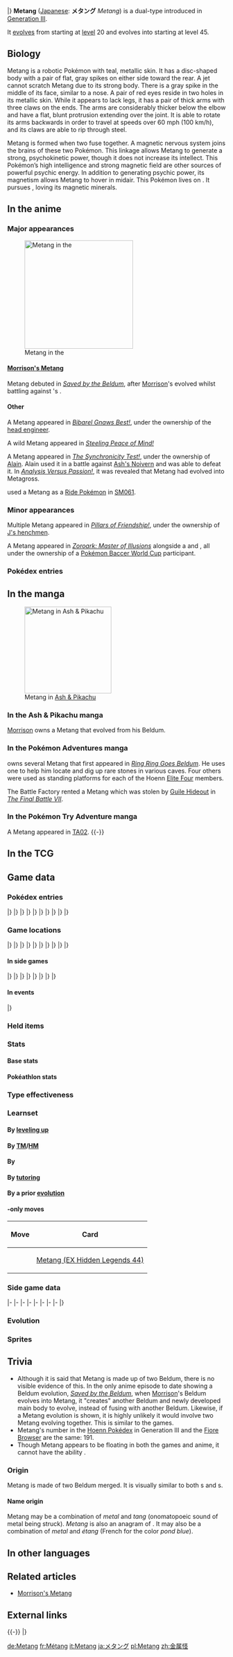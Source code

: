 {{PokémonPrevNext/Head|type=Steel|type2=Psychic}}
{{PokémonPrevNext/GO|species=Metang}}
{{PokémonPrevNext/Pokémon|type=Steel|prevnum=374|prev=Beldum|nextnum=376|next=Metagross|round=none}}
{{PokémonPrevNext/Disambig|species=Metang}}
|}
{{Pokémon Infobox
|name=Metang
|jname=メタング
|jtranslit=Metangu
|tmname=Metang
|ndex=375
|hdex=191
|hdex6=200
|u2dex=263
|adex=215
|fbrow=191
|obrow=225
|opbrow=168
|type1=Steel
|type2=Psychic
|category=Iron Claw
|height-ftin=3'11"
|height-m=1.2
|weight-lbs=446.4
|weight-kg=202.5
|ability1=Clear Body
|abilityd=Light Metal
|egggroupn=1
|egggroup1=Mineral
|eggcycles=40
|evtotal=2
|evde=2
|expyield=147
|oldexp=153
|lv100exp=1,250,000
|gendercode=255
|color=Blue
|catchrate=3
|body=04
|pokefordex=metang
|generation=3
|friendship=35
}}
'''Metang''' ([[List of Japanese Pokémon names|Japanese]]: '''メタング''' ''Metang'') is a dual-type {{2t|Steel|Psychic}} {{OBP|Pokémon|species}} introduced in [[Generation III]].

It [[Evolution|evolves]] from {{p|Beldum}} starting at [[level]] 20 and evolves into {{p|Metagross}} starting at level 45.

==Biology==
Metang is a robotic Pokémon with teal, metallic skin. It has a disc-shaped body with a pair of flat, gray spikes on either side toward the rear. A jet cannot scratch Metang due to its strong body. There is a gray spike in the middle of its face, similar to a nose. A pair of red eyes reside in two holes in its metallic skin. While it appears to lack legs, it has a pair of thick arms with three claws on the ends. The arms are considerably thicker below the elbow and have a flat, blunt protrusion extending over the joint. It is able to rotate its arms backwards in order to travel at speeds over 60 mph (100 km/h), and its claws are able to rip through steel.

Metang is formed when two {{p|Beldum}} fuse together. A magnetic nervous system joins the brains of these two Pokémon. This linkage allows Metang to generate a strong, psychokinetic power, though it does not increase its intellect. This Pokémon’s high intelligence and strong magnetic field are other sources of powerful psychic energy. In addition to generating psychic power, its magnetism allows Metang to hover in midair. This Pokémon lives on {{DL|List of Pokémon by habitat|Rough-terrain Pokémon|rough terrains}}. It pursues {{p|Nosepass}}, loving its magnetic minerals.

==In the anime==
===Major appearances===
[[File:Alain Metang.png|250px|thumb|left|Metang in the {{pkmn|anime}}]]
====[[Morrison's Metang]]====
Metang debuted in ''[[AG126|Saved by the Beldum]]'', after [[Morrison]]'s {{p|Beldum}} evolved whilst battling against {{OBP|Jump|AG126}}'s {{p|Electabuzz}}.

====Other====
A Metang appeared in ''[[DP057|Bibarel Gnaws Best!]]'', under the ownership of the [[head engineer]].

A wild Metang appeared in ''[[DP110|Steeling Peace of Mind!]]''

A Metang appeared in ''[[XY116|The Synchronicity Test!]]'', under the ownership of [[Alain]]. Alain used it in a battle against [[Ash's Noivern]] and was able to defeat it. In ''[[XY127|Analysis Versus Passion!]]'', it was revealed that Metang had evolved into Metagross.

{{an|Sophocles}} used a Metang as a [[Poké Ride|Ride Pokémon]] in [[SM061]].

===Minor appearances===
Multiple Metang appeared in ''[[DP129|Pillars of Friendship!]]'', under the ownership of [[J's henchmen]].

A Metang appeared in ''[[M13|Zoroark: Master of Illusions]]'' alongside a {{p|Beldum}} and {{p|Metagross}}, all under the ownership of a [[Pokémon Baccer World Cup]] participant.

===Pokédex entries===
{{Animedexheader|Hoenn}}
{{Animedexbody|AG126|Metang|Ash's Pokédex|Metang, the Iron Claw Pokémon. Metang is the evolved form of Beldum. Its highly developed intellect and strong magnetic force allow it to create powerful psychic energy.}}
{{Animedexfooter/Pokémon|''Advanced Generation''|Hoenn}}
{{Animedexheader|Kalos}}
{{Animedexbody|XY116|Metang|Serena's Pokédex|Metang, the Iron Claw Pokémon, and the evolved form of Beldum. Metang is created from the union of two Beldum. When its two brains are joined together, its psychic power is increased.}}
{{Animedexfooter/Pokémon|''XY''|Kalos}}

==In the manga==
[[File:Morrison Metang AP.png|thumb|200px|Metang in [[Ash & Pikachu]]]]
===In the Ash & Pikachu manga===
{{main|Morrison's Metang}}
[[Morrison]] owns a Metang that evolved from his Beldum.

===In the Pokémon Adventures manga===
{{Steven}} owns several Metang that first appeared in ''[[PS196|Ring Ring Goes Beldum]]''. He uses one to help him locate and dig up rare stones in various caves. Four others were used as standing platforms for each of the Hoenn [[Elite Four]] members.

The Battle Factory rented a Metang which was stolen by [[Guile Hideout]] in ''[[PS334|The Final Battle VII]]''.

===In the Pokémon Try Adventure manga===
A Metang appeared in [[TA02]].
{{-}}

==In the TCG==
{{main|Metang (TCG)}}

==Game data==
===Pokédex entries===
{{Dex/Header|type=Steel|type2=Psychic}}
{{Dex/NA|gen=III}}
{{Dex/Gen|gen=III}}
{{Dex/Entry1|v=Ruby|t=FFF|entry=When two {{p|Beldum}} fuse together, Metang is formed. The brains of the Beldum are joined by a magnetic nervous system. By linking its brains magnetically, this Pokémon generates strong psychokinetic power.}}
{{Dex/Entry1|v=Sapphire|t=FFF|entry=When two Beldum fuse together, Metang is formed. The brains of the Beldum are joined by a magnetic nervous system. This Pokémon turns its arms to the rear for traveling at high speed.}}
{{Dex/Entry1|v=Emerald|t=FFF|entry=The claws tipping its arms pack the destructive power to tear through thick iron sheets as if they were silk. It flies at over {{tt|60 miles per hour|100 kilometers per hour}}.}}
{{Dex/Entry2|v=FireRed|v2=LeafGreen|entry=It floats midair using magnetism. Its body is so tough, even a crash with a jet plane won't leave a scratch.}}
|}
|}
{{Dex/Gen|gen=IV}}
{{Dex/Entry3|v=Diamond|v2=Pearl|v3=Platinum|entry=It is formed by two Beldum joining together. Its steel body won't be scratched if it collides with a jet.}}
{{Dex/Entry2|v=HeartGold|v2=SoulSilver|entry=When two Beldum fuse together, a magnetic nervous system places their brains in union.}}
|}
|}
{{Dex/Gen|gen=V}}
{{Dex/Entry2|v=Black|v2=White|t=FFF|entry=It is formed by two Beldum joining together. Its steel body won't be scratched if it collides with a jet.}}
{{Dex/Entry2|v=Black 2|v2=White 2|t=FFF|entry=It is formed by two Beldum joining together. Its two brains are linked, amplifying its psychic power.}}
|}
|}
{{Dex/Gen|gen=VI}}
{{Dex/Entry1|v=X|t=FFF|entry=It is formed by two Beldum joining together. Its steel body won't be scratched if it collides with a jet.}}
{{Dex/Entry1|v=Y|entry=It is formed by two Beldum joining together. Its two brains are linked, amplifying its psychic power.}}
{{Dex/Entry1|t=FFF|v=Omega Ruby|entry=When two Beldum fuse together, Metang is formed. The brains of the Beldum are joined by a magnetic nervous system. By linking its brains magnetically, this Pokémon generates strong psychokinetic power.}}
{{Dex/Entry1|t=FFF|v=Alpha Sapphire|entry=When two Beldum fuse together, Metang is formed. The brains of the Beldum are joined by a magnetic nervous system. This Pokémon turns its arms to the rear for traveling at high speed.}}
|}
|}
{{Dex/Gen|gen=VII}}
{{Dex/Entry1|v=Sun|entry=When two Beldum link together, their psychic power is doubled. Their intelligence, however, remains unchanged.}}
{{Dex/Entry1|v=Moon|entry=It adores magnetic minerals, so it pursues {{p|Nosepass}} at speeds exceeding {{tt|60 mph|96 km/h}}.}}
{{Dex/Entry1|v=Ultra Sun|entry=With its two brains, it fires powerful psychic energy to stop its prey in their tracks.}}
{{Dex/Entry1|v=Ultra Moon|entry=It flies at high speeds around the skies. When it finds its prey, Metang takes a firm grip with its sharp claws and never lets go.}}
|}
|}
{{Dex/Footer}}

===Game locations===
{{Availability/Header|type=Steel|type2=Psychic}}
{{Availability/NA|gen=III}}
{{Availability/Gen|gen=III}}
{{Availability/Entry2|v=Ruby|v2=Sapphire|t=FFF|t2=FFF|area=[[Evolution|Evolve]] {{p|Beldum}}}}
{{Availability/Entry1|v=Emerald|t=FFF|area=[[Evolution|Evolve]] {{p|Beldum}}}}
{{Availability/Entry2/None|v=FireRed|v2=LeafGreen|area={{pkmn2|Event}}}}
{{Availability/Entry1/None|v=Colosseum}}
{{Availability/Entry1/None|v=XD|link=Pokémon XD: Gale of Darkness}}
|}
|}
{{Availability/Gen|gen=IV}}
{{Availability/Entry2|v=Diamond|v2=Pearl|area=[[Evolution|Evolve]] {{p|Beldum}}}}
{{Availability/Entry1|v=Platinum|area=[[Evolution|Evolve]] {{p|Beldum}}}}
{{Availability/Entry2|v=HeartGold|v2=SoulSilver|area={{safari|Johto}}}}
{{Availability/Entry1|v=Pal Park|color={{locationcolor/light|mountain}}|link=Pal Park|area={{DL|List of Pokémon by Pal Park location|Mountain}}}}
|}
|}
{{Availability/Gen|gen=V}}
{{Availability/Entry2|v=Black|v2=White|t=FFF|area=[[Giant Chasm]] (Crater Forest)}}
{{Availability/Entry2|v=Black 2|v2=White 2|t=FFF|area=[[Giant Chasm]] (Crater Forest)<br>[[Giant Chasm]] ([[Hidden Grotto]])}}
|}
|}
{{Availability/Gen|gen=VI}}
{{Availability/Entry2|v=X|v2=Y|t=FFF|area=[[Friend Safari]] ([[Friend Safari#Steel-type Safari|Steel]])}}
{{Availability/Entry2|v=Omega Ruby|t=FFF|v2=Alpha Sapphire|t2=FFF|area=[[Evolution|Evolve]] {{p|Beldum}}}}
|}
|}
{{Availability/Gen|gen=VII}}
{{Availability/Entry2|v=Sun|v2=Moon|area=[[Evolution|Evolve]] {{p|Beldum}}, [[Poké Pelago]]{{tt|*|Only begin appearing after the player reaches Poni Island}}}}
{{Availability/Entry2|v=Ultra Sun|v2=Ultra Moon|area=[[Evolution|Evolve]] {{p|Beldum}}}}
|}
|}
{{Availability/Footer}}

====In side games====
{{Availability/Header|type=Steel|type2=Psychic}}
{{Availability/NA|gen=III}}
{{Availability/Gen|gen=III}}
{{Availability/Entry1|v=Pinball: R&S|link=Pokémon Pinball: Ruby & Sapphire|color={{ruby color}}|t=fff|area=[[Evolution|Evolve]] {{p|Beldum}}}}
{{Availability/Entry1|v=Trozei!|color={{yellow color}}|area=[[Huge Storage 5]], [[Mr. Who's Den]]}}
{{Availability/Entry2|v=MD Red|v2=MD Blue|link=Pokémon Mystery Dungeon: Red Rescue Team and Blue Rescue Team|area=[[Frosty Forest|Frosty Grotto]] (1F-4F), [[Wish Cave]] (62F-64F), [[Solar Cave]] (8F-12F), [[Joyous Tower]] (56F-61F)}}
{{Availability/Entry1|v=Ranger|link=Pokémon Ranger (game)|area=[[Go-Rock Squad Base]]}}
|}
|}
{{Availability/Gen|gen=IV}}
{{Availability/Entry2|v=MD Time|v2=MD Darkness|link=Pokémon Mystery Dungeon: Explorers of Time and Explorers of Darkness|area=[[Sky Stairway]] (1F-49F)}}
{{Availability/Entry1|v=MD Sky|link=Pokémon Mystery Dungeon: Explorers of Sky|area=[[Sky Stairway]] (1F-49F)}}
<!--{{Availability/Entry1|v=MD Blazing|link=Pokémon Mystery Dungeon (WiiWare)|color={{fire color}}|area=}}-->
{{Availability/Entry1|v=Ranger: GS|color={{GS color}}|link=Pokémon Ranger: Guardian Signs|area=[[Oblivia Ruins]], [[Thunder Temple]]}}
|}
|}
{{Availability/Gen|gen=V}}
{{Availability/Entry1|1|v=Rumble Blast|color={{fire color}}|area=Factory: [[World Axle - B2F]]}}
{{Availability/Entry1|1|v=Conquest|color={{silver color}}|area=[[Evolution|Evolve]] {{p|Beldum}}}}
{{Availability/Entry1|1|v=Rumble U|color={{fire color}}|area=[[Toy Collection#A Very Chaotic Battle!|Toy Collection: A Very Chaotic Battle!]]}}
|}
|}
{{Availability/Gen|gen=VI}}
{{Availability/Entry1|1|v=Battle Trozei|color={{defense color}}|area=[[Pitch-Black Cavern#Stage 6|Pitch-Black Cavern: Stage 6]]}}
{{Availability/Entry1|1|v=Shuffle|color={{beauty color}}|area=[[Graucus Hall|Graucus Hall: Stage 466]]}}
{{Availability/Entry1|1|v=Rumble World|color={{fire color}}|area=[[Distortion Land#Electromagnetic Plant|Distortion Land: Electromagnetic Plant]] <small>(All Areas, Entrance Boss)</small>}}
|}
|}
{{Availability/Footer}}

====In events====
{{eventAvail/h|type=Steel|type2=Psychic}}
{{eventAvail|{{gameabbrev3|RSEFRLG}}|Pokémon Festa 2005 Metang|Japanese|Japan|30|July 17 to August 21, 2005|link=List of Japanese event Pokémon distributions in Generation III#Festa Metang}}
{{eventAvail|{{gameabbrev3|RSEFRLG}}|Pokémon Rocks America 2005 Metang|English|United States|30|September 17 to October 22, 2005|link=List of English event Pokémon distributions in Generation III#Pokémon Rocks America 2005 Metang}}
|}

===Held items===
{{HeldItems
|type=Steel|type2=Psychic|Frontier=yes
|e1=Metal Coat|e1type=None|e1rar=5
|hgss1=Metal Coat|hgss1type=None|hgss1rar=5
|bw1=Metal Coat|bw1type=None|bw1rar=5
|b2w21=Metal Coat|b2w21type=None|b2w21rar=5
}}

===Stats===
====Base stats====
{{BaseStats
|type=Steel
|type2=Psychic
|HP=      60
|Attack=  75
|Defense=100
|SpAtk=   55
|SpDef=   80
|Speed=   50}}

====Pokéathlon stats====
{{Pokéthlon
|type=Steel
|type2=Psychic
|Speed=2
|SpeedMax=3
|Power=4
|PowerMax=4
|Technique=3
|TechniqueMax=3
|Stamina=3
|StaminaMax=4
|Jump=3
|JumpMax=4
}}

===Type effectiveness===
{{TypeEffectiveness
|type1=Steel
|type2=Psychic
|Normal=   50
|Fighting=100
|Flying=   50
|Poison=    0
|Ground=  200
|Rock=     50
|Bug=     100
|Ghost=   200
|Steel=    50
|Fire=    200
|Water=   100
|Grass=    50
|Electric=100
|Psychic=  25
|Ice=      50
|Dragon=   50
|Dark=    200
|Fairy=    50
|notes=yes
|steel=yes
|newpoison=1
|gen5dark=yes
|gen5ghost=yes
|olddark=1
|oldghost2=1}}

===Learnset===
====By [[Level|leveling up]]====
{{learnlist/levelh/7|Metang|Steel|Psychic|3}}
{{learnlist/level7|1|Confusion|Psychic|Special|50|100|25||'''}}
{{learnlist/level7|1|Metal Claw|Steel|Physical|50|95|35||'''}}
{{learnlist/level7|1|Magnet Rise|Electric|Status|&mdash;|&mdash;|10}}
{{learnlist/level7|1|Take Down|Normal|Physical|90|85|20}}
{{learnlist/level7|{{tt|Evo.|Learned upon evolving}}|Confusion|Psychic|Special|50|100|25||'''}}
{{learnlist/level7|{{tt|Evo.|Learned upon evolving}}|Metal Claw|Steel|Physical|50|95|35||'''}}
{{learnlist/level7|23|Pursuit|Dark|Physical|40|100|20}}
{{learnlist/level7|26|Bullet Punch|Steel|Physical|40|100|30||'''}}
{{learnlist/level7|29|Miracle Eye|Psychic|Status|&mdash;|&mdash;|40}}
{{learnlist/level7|32|Zen Headbutt|Psychic|Physical|80|90|15||'''}}
{{learnlist/level7|35|Scary Face|Normal|Status|&mdash;|100|10}}
{{learnlist/level7|38|Psychic|Psychic|Special|90|100|10||'''}}
{{learnlist/level7|41|Agility|Psychic|Status|&mdash;|&mdash;|30}}
{{learnlist/level7|44|Meteor Mash|Steel|Physical|90|90|10||'''}}
{{learnlist/level7|47|Iron Defense|Steel|Status|&mdash;|&mdash;|15}}
{{learnlist/level7|50|Hyper Beam|Normal|Special|150|90|5}}
{{learnlist/levelf/7|Metang|Steel|Psychic|3}}

====By [[TM]]/[[HM]]====
{{learnlist/tmh/7|Metang|Steel|Psychic|3}}
{{learnlist/tm7|TM03|Psyshock|Psychic|Special|80|100|10||'''}}
{{learnlist/tm7|TM06|Toxic|Poison|Status|&mdash;|90|10}}
{{learnlist/tm7|TM10|Hidden Power|Normal|Special|60|100|15}}
{{learnlist/tm7|TM11|Sunny Day|Fire|Status|&mdash;|&mdash;|5}}
{{learnlist/tm7|TM15|Hyper Beam|Normal|Special|150|90|5}}
{{learnlist/tm7|TM16|Light Screen|Psychic|Status|&mdash;|&mdash;|30}}
{{learnlist/tm7|TM17|Protect|Normal|Status|&mdash;|&mdash;|10}}
{{learnlist/tm7|TM18|Rain Dance|Water|Status|&mdash;|&mdash;|5}}
{{learnlist/tm7|TM21|Frustration|Normal|Physical|&mdash;|100|20}}
{{learnlist/tm7|TM26|Earthquake|Ground|Physical|100|100|10}}
{{learnlist/tm7|TM27|Return|Normal|Physical|&mdash;|100|20}}
{{learnlist/tm7|TM29|Psychic|Psychic|Special|90|100|10||'''}}
{{learnlist/tm7|TM30|Shadow Ball|Ghost|Special|80|100|15}}
{{learnlist/tm7|TM31|Brick Break|Fighting|Physical|75|100|15}}
{{learnlist/tm7|TM32|Double Team|Normal|Status|&mdash;|&mdash;|15}}
{{learnlist/tm7|TM33|Reflect|Psychic|Status|&mdash;|&mdash;|20}}
{{learnlist/tm7|TM36|Sludge Bomb|Poison|Special|90|100|10}}
{{learnlist/tm7|TM37|Sandstorm|Rock|Status|&mdash;|&mdash;|10}}
{{learnlist/tm7|TM39|Rock Tomb|Rock|Physical|60|95|15}}
{{learnlist/tm7|TM40|Aerial Ace|Flying|Physical|60|&mdash;|20}}
{{learnlist/tm7|TM42|Facade|Normal|Physical|70|100|20}}
{{learnlist/tm7|TM44|Rest|Psychic|Status|&mdash;|&mdash;|10}}
{{learnlist/tm7|TM48|Round|Normal|Special|60|100|15}}
{{learnlist/tm7|TM64|Explosion|Normal|Physical|250|100|5}}
{{learnlist/tm7|TM69|Rock Polish|Rock|Status|&mdash;|&mdash;|20}}
{{learnlist/tm7|TM74|Gyro Ball|Steel|Physical|&mdash;|100|5||'''}}
{{learnlist/tm7|TM77|Psych Up|Normal|Status|&mdash;|&mdash;|10}}
{{learnlist/tm7|TM78|Bulldoze|Ground|Physical|60|100|20}}
{{learnlist/tm7|TM80|Rock Slide|Rock|Physical|75|90|10}}
{{learnlist/tm7|TM86|Grass Knot|Grass|Special|&mdash;|100|20}}
{{learnlist/tm7|TM87|Swagger|Normal|Status|&mdash;|85|15}}
{{learnlist/tm7|TM88|Sleep Talk|Normal|Status|&mdash;|&mdash;|10}}
{{learnlist/tm7|TM90|Substitute|Normal|Status|&mdash;|&mdash;|10}}
{{learnlist/tm7|TM91|Flash Cannon|Steel|Special|80|100|10||'''}}
{{learnlist/tm7|TM100|Confide|Normal|Status|&mdash;|&mdash;|20}}
{{learnlist/tmf/7|Metang|Steel|Psychic|3}}

====By {{pkmn|breeding}}====
{{learnlist/breedh/7|Metang|Steel|Psychic|3}}
{{learnlist/breed7null}}
{{learnlist/breedf/7|Metang|Steel|Psychic|3}}

====By [[Move Tutor|tutoring]]====
{{learnlist/tutorh/7|Metang|Steel|Psychic|3}}
{{learnlist/tutor7|Ally Switch|Psychic|Status|—|—|15|||no|yes}}
{{learnlist/tutor7|Gravity|Psychic|Status|—|—|5|||no|yes}}
{{learnlist/tutor7|Ice Punch|Ice|Physical|75|100|15|||no|yes}}
{{learnlist/tutor7|Icy Wind|Ice|Special|55|95|15|||no|yes}}
{{learnlist/tutor7|Iron Defense|Steel|Status|—|—|15|||no|yes}}
{{learnlist/tutor7|Iron Head|Steel|Physical|80|100|15||'''|no|yes}}
{{learnlist/tutor7|Magnet Rise|Electric|Status|—|—|10|||no|yes}}
{{learnlist/tutor7|Signal Beam|Bug|Special|75|100|15|||no|yes}}
{{learnlist/tutor7|Snore|Normal|Special|50|100|15|||no|yes}}
{{learnlist/tutor7|Stealth Rock|Rock|Status|—|—|20|||no|yes}}
{{learnlist/tutor7|Telekinesis|Psychic|Status|—|—|15|||no|yes}}
{{learnlist/tutor7|Thunder Punch|Electric|Physical|75|100|15|||no|yes}}
{{learnlist/tutor7|Trick|Psychic|Status|—|100|10|||no|yes}}
{{learnlist/tutor7|Zen Headbutt|Psychic|Physical|80|90|15||'''|no|yes}}
{{learnlist/tutorf/7|Metang|Steel|Psychic|3}}

====By a prior [[evolution]]====
{{learnlist/prevoh/7|Metang|Steel|Psychic|3}}
{{learnlist/prevo7null}}
{{learnlist/prevof/7|Metang|Steel|Psychic|3}}

===={{Trading Card Game}}-only moves====
{| class="roundy" style="margin:auto; background: #{{tcg metal color light}}; border: 3px solid #{{tcg metal color}}"
! Move
! Card
|- style="background:#fff"
| {{m|Tackle}}
| [[Metang (EX Hidden Legends 44)]]
|}

===Side game data===
{{Spindata/Head|type=Steel|type2=Psychic}}
{{Spindata/PinballRS|col=3|type=Steel|ndex=375|acquisition=Evolve|evolved=yes}}
{{Spindata/Trozei|col=3|type=Steel|ndex=375|rarity=Rare}}
|-
{{Spindata/MDRB|col=6|type=Steel|ndex=375
|body=1
|rate=-19
|area=Magnetic Quarry
|P1=I control magnetism to float.
|P2=Umm... My health is down by half.
|P3=I'm run-down... My magnetism grows fainter...
|PL=Leveled up! My magnetism is amplified!
}}
|-
{{Spindata/MDTDS|col=6|type=Steel|ndex=375
|body=1
|rate=0.5
|IQ=E
}}
|-
{{Spindata/Ranger|col=6|type=Steel
|group=Steel
|assist=Psychic
|fieldpower=2
|field=Tackle
|loop=8
|MinEXP=62
|MaxEXP=82
|browser=Metang charges with its rugged body. It can break a hard obstacle.
}}
|-
{{Spindata/Ranger GS|col=6|type=Steel
|group=Steel
|assist=Steel
|field=Crush
|fieldpower=2
|browser=It launches an iron ball to attack.
}}
|-
{{Spindata/RumbleBlast|col=6|type=Steel
|att=2
|def=4
|speed=3
}}
|-
{{Spindata/Conquest|col=6|type=Steel|ndex=375
|HP=2
|atk=2
|def=4
|spd=2
|range=3
|move=Bullet Punch
|ability1=Clear Body
|ability2=Bodyguard
|ability3=Shield
|evo=Evolves from {{p|Beldum}} when its Defense is 64 or higher<br>Evolves into {{p|Metagross}} when its Attack is 110 or higher |
|link={{DL|List of Pokémon Conquest characters|Nobutsuna}} and {{DL|List of Pokémon Conquest characters|Yoshiteru}}
}}
|-
{{Spindata/Battle Trozei|col=3|type=Steel|ndex=375
|power=2
}}
{{Spindata/Shuffle|col=3|type=Steel|ndex=375|num=640
|min=60
|max=105
|raisemaxlevel=5
|skill=Mega Boost
|skilldesc=Fills the Mega Gauge of a Pokémon of the same type.
}}
|-
{{Spindata/GO|col=6|type=Steel|ndex=375
|hatch=N/A
|buddy=5
|evocandy=100
|stamina=120
|attack=138
|defense=185
|fast={{m|Zen Headbutt}}, {{m|Metal Claw}}
|special={{m|Psychic}}, {{m|Gyro Ball}}, {{m|Psyshock}}
}}
|}

===Evolution===
{{Evobox-3
|type1=Steel
|pictype=art
|no1=374
|name1=Beldum
|type1-1=Steel
|type2-1=Psychic
|evo1={{bag|Rare Candy}}<br>{{color2|000|Level|Level 20}}
|no2=375
|name2=Metang
|type1-2=Steel
|type2-2=Psychic
|evo2={{bag|Rare Candy}}<br>{{color2|000|Level|Level 45}}
|no3=376
|name3=Metagross
|type1-3=Steel
|type2-3=Psychic}}

===Sprites===
{{Spritebox/Header|type=Steel|type2=Psychic}}
{{Spritebox/NA|gen=III}}
{{Spritebox/3|ndex=375}}
{{Spritebox/4|ndex=375}}
{{Spritebox/5|ndex=375}}
{{Spritebox/6|ndex=375}}
{{Spritebox/7|ndex=375}}
{{Spritebox/Footer|375|Metang}}

==Trivia==
* Although it is said that Metang is made up of two Beldum, there is no visible evidence of this. In the only anime episode to date showing a Beldum evolution, ''[[AG126|Saved by the Beldum]]'', when [[Morrison]]'s Beldum evolves into Metang, it "creates" another Beldum and newly developed main body to evolve, instead of fusing with another Beldum. Likewise, if a Metang evolution is shown, it is highly unlikely it would involve two Metang evolving together. This is similar to the games.
* Metang's number in the [[List of Pokémon by Hoenn Pokédex number (Generation III)|Hoenn Pokédex]] in Generation III and the [[List of Pokémon by Fiore Browser number|Fiore Browser]] are the same: 191.
* Though Metang appears to be floating in both the games and anime, it cannot have the ability {{a|Levitate}}.

===Origin===
Metang is made of two Beldum merged. It is visually similar to both {{wp|flying saucer}}s and {{wp|crab}}s.

====Name origin====
Metang may be a combination of ''metal'' and ''tang'' (onomatopoeic sound of metal being struck). ''Metang'' is also an anagram of ''{{wp|magnet}}''. It may also be a combination of ''metal'' and ''étang'' (French for the color ''pond blue'').

==In other languages==
{{Other languages|type=Steel|type2=Psychic
|ja=メタング ''Metang''|jameaning=From ''metal'' and ''tang'' (onomatopoeic sound of metal being struck), or an anagram of ''magnet''. It may also be a combination of ''metal'' and ''étang'' (French for the color pond blue).
|de=Metang|demeaning=Same as English name
|fr=Métang|frmeaning=Same as English name
|es=Metang|esmeaning=Same as English name
|it=Metang|itmeaning=Same as English name
|ko=메탕구 ''Metangoo''|komeaning=Similar to Japanese name
|zh_cmn=金屬怪 ''Jīn Shǔ Guài''|zh_cmnmeaning=Literally "Metal monster".
}}
{{left clear}}

==Related articles==
* [[Morrison's Metang]]

==External links==

{{-}}
{{PokémonPrevNext/Head|type=Steel|type2=Psychic}}
{{PokémonPrevNext/Pokémon|type=Steel|prevnum=374|prev=Beldum|nextnum=376|next=Metagross}}
|}
{{Project Pokédex notice}}

[[de:Metang]]
[[fr:Métang]]
[[it:Metang]]
[[ja:メタング]]
[[pl:Metang]]
[[zh:金属怪]]